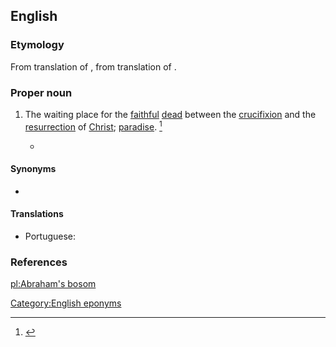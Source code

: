 ==English==
{{wikipedia}}

===Etymology===
From translation of {{etyl|LL.|en}} {{m|la|sinus}} {{m|la|Abrahae}}, from translation of {{etyl|grc|en}} {{m|grc|κόλπος}} {{m|grc|Ἀβραάμ}}.

===Proper noun===
{{en-proper noun|head=[[Abraham]]'s [[bosom]]}}

# {{label|en|Christianity}} The waiting place for the [[faithful]] [[dead]] between the [[crucifixion]] and the [[resurrection]] of [[Christ]]; [[paradise]]. {{defdate|First attested prior to 1150.}}<ref name=SOED>{{R:SOED5|page=7}}</ref>
#* {{seeCites}}

====Synonyms====
* {{l|en|Abraham's barm}} {{qualifier|obsolete}}

====Translations====
{{trans-top|waiting place for the faithful dead}}
* Portuguese: {{t|pt|seio de Abraão|m}}
{{trans-mid}}
{{trans-bottom}}

===References===
<references/>

[[Category:English eponyms]]

[[pl:Abraham's bosom]]